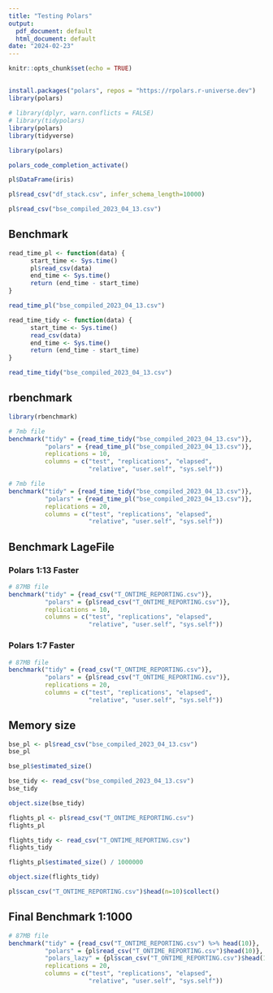 ```yaml
---
title: "Testing Polars"
output:
  pdf_document: default
  html_document: default
date: "2024-02-23"
---
```


```r
knitr::opts_chunk$set(echo = TRUE)
```

## 

```r
install.packages("polars", repos = "https://rpolars.r-universe.dev")
library(polars)
```


```r
# library(dplyr, warn.conflicts = FALSE)
# library(tidypolars)
library(polars)
library(tidyverse)
```

```r
library(polars)
```

```r
polars_code_completion_activate()
```

```r
pl$DataFrame(iris)
```


```r
pl$read_csv("df_stack.csv", infer_schema_length=10000)
```


```r
pl$read_csv("bse_compiled_2023_04_13.csv")
```

## Benchmark

```r
read_time_pl <- function(data) { 
      start_time <- Sys.time()
      pl$read_csv(data)
      end_time <- Sys.time()
      return (end_time - start_time)
}

read_time_pl("bse_compiled_2023_04_13.csv")
```

```r
read_time_tidy <- function(data) { 
      start_time <- Sys.time()
      read_csv(data)
      end_time <- Sys.time()
      return (end_time - start_time)
}

read_time_tidy("bse_compiled_2023_04_13.csv")
```

## rbenchmark 

```r
library(rbenchmark)
```

```r
# 7mb file
benchmark("tidy" = {read_time_tidy("bse_compiled_2023_04_13.csv")},
          "polars" = {read_time_pl("bse_compiled_2023_04_13.csv")},
          replications = 10,
          columns = c("test", "replications", "elapsed",
                      "relative", "user.self", "sys.self"))
```


```r
# 7mb file
benchmark("tidy" = {read_time_tidy("bse_compiled_2023_04_13.csv")},
          "polars" = {read_time_pl("bse_compiled_2023_04_13.csv")},
          replications = 20,
          columns = c("test", "replications", "elapsed",
                      "relative", "user.self", "sys.self"))
```

## Benchmark LageFile

### Polars 1:13 Faster

```r
# 87MB file
benchmark("tidy" = {read_csv("T_ONTIME_REPORTING.csv")},
          "polars" = {pl$read_csv("T_ONTIME_REPORTING.csv")},
          replications = 10,
          columns = c("test", "replications", "elapsed",
                      "relative", "user.self", "sys.self"))
```

### Polars 1:7 Faster

```r
# 87MB file
benchmark("tidy" = {read_csv("T_ONTIME_REPORTING.csv")},
          "polars" = {pl$read_csv("T_ONTIME_REPORTING.csv")},
          replications = 20,
          columns = c("test", "replications", "elapsed",
                      "relative", "user.self", "sys.self"))
```

## Memory size

```r
bse_pl <- pl$read_csv("bse_compiled_2023_04_13.csv")
bse_pl
```

```r
bse_pl$estimated_size()
```

```r
bse_tidy <- read_csv("bse_compiled_2023_04_13.csv")
bse_tidy
```

```r
object.size(bse_tidy)
```

```r
flights_pl <- pl$read_csv("T_ONTIME_REPORTING.csv")
flights_pl
```

```r
flights_tidy <- read_csv("T_ONTIME_REPORTING.csv")
flights_tidy
```

```r
flights_pl$estimated_size() / 1000000
```

```r
object.size(flights_tidy)
```

```r
pl$scan_csv("T_ONTIME_REPORTING.csv")$head(n=10)$collect()
```

## Final Benchmark 1:1000

```r
# 87MB file
benchmark("tidy" = {read_csv("T_ONTIME_REPORTING.csv") %>% head(10)},
          "polars" = {pl$read_csv("T_ONTIME_REPORTING.csv")$head(10)},
          "polars_lazy" = {pl$scan_csv("T_ONTIME_REPORTING.csv")$head(10)},
          replications = 20,
          columns = c("test", "replications", "elapsed",
                      "relative", "user.self", "sys.self"))
```













